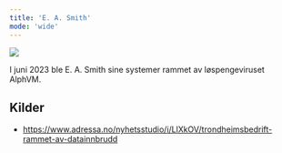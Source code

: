 ```yaml
---
title: 'E. A. Smith'
mode: 'wide'
---
```


<Frame>
<img src="/images/e-a-smith.png" noZoom/>
</Frame>

I juni 2023 ble E. A. Smith sine systemer rammet av løspengeviruset AlphVM.



## Kilder
- https://www.adressa.no/nyhetsstudio/i/LlXkOV/trondheimsbedrift-rammet-av-datainnbrudd
